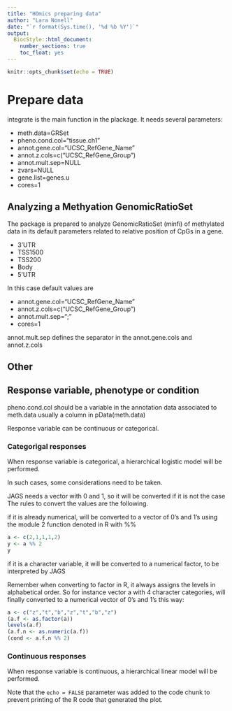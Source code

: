 ```yaml
---
title: "HOmics preparing data"
author: "Lara Nonell"
date: "`r format(Sys.time(), '%d %b %Y')`"
output: 
  BiocStyle::html_document:
    number_sections: true
    toc_float: yes
---
```


```r
knitr::opts_chunk$set(echo = TRUE)

```

# Prepare data

integrate is the main function in the plackage. It needs several parameters:

- meth.data=GRSet
- pheno.cond.col="tissue.ch1"
- annot.gene.col="UCSC_RefGene_Name"
- annot.z.cols=c("UCSC_RefGene_Group")
- annot.mult.sep=NULL
- zvars=NULL
- gene.list=genes.u
- cores=1
 
## Analyzing a Methyation GenomicRatioSet

The package is prepared to analyze GenomicRatioSet (minfi) of methylated data in its default parameters related to relative position of CpGs in a gene.

- 3'UTR
- TSS1500
- TSS200
- Body
- 5'UTR

In this case default values are 

- annot.gene.col="UCSC_RefGene_Name"
- annot.z.cols=c("UCSC_RefGene_Group")
- annot.mult.sep=";"
- cores=1

annot.mult.sep defines the separator in the annot.gene.cols and annot.z.cols

## Other

## Response variable, phenotype or condition

pheno.cond.col should be a variable  in the annotation data  associated to meth.data
usually a column in pData(meth.data)

Response variable can be continuous or categorical. 

### Categorigal responses

When response variable is categorical, a hierarchical logistic model will be performed.

In such cases, some considerations need to be taken.

JAGS needs a vector with 0 and 1, so it will be converted if it is not the case
The rules to convert the values are the following.

if it is already numerical, will be converted to a vector of 0's and 1's using the module 2 function denoted in R with %%

```r
a <- c(2,1,1,1,2)
y <- a %% 2
y
```

if it is a character variable, it will be converted to a numerical factor, to be interpreted by JAGS

Remember when converting to factor in R, it always assigns the levels in alphabetical order.
So for instance vector a with 4 character categories, will finally converted to a numerical vector of 0's and 1's this way:

```r
a <- c("z","t","b","z","t","b","z")
(a.f <- as.factor(a))
levels(a.f)
(a.f.n <- as.numeric(a.f))
(cond <- a.f.n %% 2)
```

### Continuous responses

When response variable is continuous, a hierarchical linear model will be performed.

Note that the `echo = FALSE` parameter was added to the code chunk to prevent printing of the R code that generated the plot.

